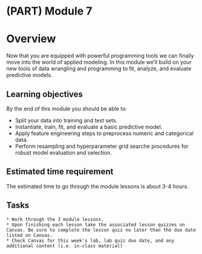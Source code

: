 # (PART) Module 7 {-}

# Overview

Now that you are equipped with powerful programming tools we can finally move into the world of applied modeling. In this module we'll build on your new tools of data wrangling and programming to fit, analyze, and evaluate predictive models. 

## Learning objectives

By the end of this module you should be able to:

- Split your data into training and test sets.
- Instantiate, train, fit, and evaluate a basic predictive model.
- Apply feature engineering steps to preprocess numeric and categorical data.
- Perform resampling and hyperparameter grid searche procedures for robust model evaluation and selection.

## Estimated time requirement

The estimated time to go through the module lessons is about 3-4 hours.

## Tasks

```block
* Work through the 3 module lessons.
* Upon finishing each lesson take the associated lesson quizzes on Canvas. Be sure to complete the lesson quiz no later than the due date listed on Canvas.
* Check Canvas for this week's lab, lab quiz due date, and any additional content (i.e. in-class material)
```
